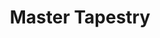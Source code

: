 ---
title: "Master Tapestry"
meta_title: "Master Tapestry craft"
description: "Craft de Master Tapestry"
rank: "c"
draft: false
name: "Master Tapestry"
recipe_img: "https://wiki.pokexgames.com/images/7/77/Master_Tapestry.png"
level: 52
craft_time: 17640
result: 1
value_npc: 1
ingredients:
  - name: "Silk"
    quantity: 1
    item_img: "https://wiki.pokexgames.com/images/e/e0/Silk.PNG"
    value_npc: 1
  - name: "White Tapestry"
    quantity: 1
    item_img: "https://wiki.pokexgames.com/images/9/90/White_Tapestry.png"
    value_npc: 1
  - name: "Empty Ultra Ball"
    quantity: 15
    item_img: "https://wiki.pokexgames.com/images/9/9b/Ultra-ball%281%29.png"
    value_npc: 1
  - name: "Blue dye"
    quantity: 3
    item_img: "https://wiki.pokexgames.com/images/c/c9/Blue_Dye.png"
    value_npc: 1
  - name: "Refined Style Point"
    quantity: 40
    item_img: "https://wiki.pokexgames.com/images/6/6b/Refined_style_point.png"
    value_npc: 1
---